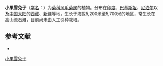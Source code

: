 {{Speciesbox
| name = 小果雪兔子
| status = 
| status_system = 
| image =
| genus = Saussurea
| species = simpsoniana
| authority = (Field. et Gardn.) Lipsch.
}}

'''小果雪兔子'''（[[学名|学名]]：{{lang|la|''Saussurea simpsoniana''}}）为[[菊科|菊科]][[风毛菊属|风毛菊属]]的植物。分布在[[印度|印度]]、[[巴基斯坦|巴基斯坦]]、[[尼泊尔|尼泊尔]]以及[[中国大陆|中国大陆]]的[[西藏|西藏]]、[[新疆|新疆]]等地，生长于海拔5,200米至5,700米的地区，常生长在高山流石滩，目前尚未由人工引种栽培。

== 参考文献 ==
<div class="references-small">
* {{cite web| url =http://www.bioinfo.cn/db05/KmzwSpecies.php?action=view&id=5438| title =小果雪兔子| work =《中国高等植物数据库全库》| publisher =中国科学院微生物研究所| author =昆明植物研究所| accessdate =2009-02-24| deadurl =yes| archiveurl =https://web.archive.org/web/20160305100446/http://www.bioinfo.cn/db05/KmzwSpecies.php?action=view&id=5438| archivedate =2016-03-05}}
</div>
{{Taxonbar|from=Q10959263}}

[[Category:风毛菊属|小果雪兔子]]


{{植物小作品}}